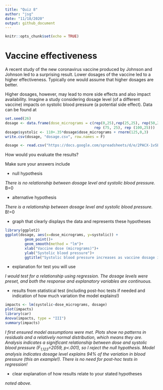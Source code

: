 ```yaml
---
title: "Quiz 8"
author: "jsg"
date: "11/18/2020"
output: github_document
---
```


```r
knitr::opts_chunk$set(echo = TRUE)
```

# Vaccine effectiveness

A recent study of the new coronavirus vaccine produced by Johnson and Johnson 
led to a surprising result. Lower dosages of the vaccine led to a higher 
effectiveness. Typically one would assume that higher dosages are better.

Higher dosages, however, may lead to more side effects and also impact availability.  Imagine a study considering dosage level (of a different vaccine) impacts on systolic blood pressure (a potential side effect). Data can be found at

```r
set.seed(26)
dosage <- data.frame(dose_micrograms = c(rep(0,25),rep(25,25), rep(50,25), 
                                         rep (75, 25), rep (100,25)))
dosage$systolic <- 110+.35*dosage$dose_micrograms + rnorm(125,0,3)
write.csv(dosage, "dosage.csv", row.names = F)
```

```r
dosage <- read.csv("https://docs.google.com/spreadsheets/d/e/2PACX-1vSEsIPp-49ERvzN2EAC37NrSr9GLsWFTVgIIjBxGwloYoxz5mpUTJ2KCH7kXVxBGLtg9eSLs6YIx32E/pub?gid=993951219&single=true&output=csv", stringsAsFactors = T)
```

How would you evaluate the results?

Make sure your answers include

* null hypothesis

*There is no relationship between dosage level and systolic blood pressure.* B=0

* alternative hypothesis

*There is a relationship between dosage level and systolic blood pressure.* B!=0

* graph that clearly displays the data and represents these hypotheses

```r
library(ggplot2)
ggplot(dosage, aes(x=dose_micrograms, y=systolic)) +
         geom_point()+
         geom_smooth(method = "lm")+
         xlab("Vaccine dose (micrograms)")+
         ylab("Systolic blood pressure")+
         ggtitle("Systolic blood pressure increases as vaccine dosage increases")
```

* explanation for test you will use

*I would test for a relationship using regression. The dosage levels were preset, 
and both the response and explanatory variables are continuous.*

* results from statistical test (including post-hoc tests if needed and indication
of how much variation the model explains!)

```r
impacts <- lm(systolic~dose_micrograms, dosage)
plot(impacts)
library(car)
Anova(impacts, type = "III")
summary(impacts)
```

*I first ensured model assumptions were met. Plots show no patterns in residuals
and a relatively normal distribution, which means they are. Analysis indicates a
significant relationship between dose and systolic blood pressure (F~1,123~=2059,
p<.001), so I reject the null hypothesis. Model analysis indicates dosage level
explains 94% of the variation in blood pressure (this an example!). There is no
need for post-hoc tests in regression!*

* clear explanation of how results relate to your stated hypotheses

*noted above.*